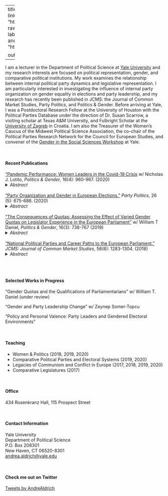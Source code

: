
---
title: "Andrea S. Aldrich, PhD"
image: "aldrich.headshot.1.jpg"
links:
  - label: CV
    url: "https://www.dropbox.com/s/ub5x1bkr993b93q/Aldrich.CV.pdf?raw=1" 
  - label: Email
    url: "mailto:andrea.aldrich@yale.edu"
  - label: Office Hours
    url: "https://calendly.com/aldrich-andrea/15min"
  - label: Data
    url: "https://dataverse.harvard.edu/dataverse/andreasaldrich/"

output:
  postcards::trestles

---
 


I am a lecturer in the Department of Political Science at [Yale University](https://politicalscience.yale.edu/ "Yale Political Science"){target="_blank"} and my research interests are focused on political representation, gender, and comparative political institutions. My work examines the relationship between internal political party dynamics and legislative representation. I am particularly interested in investigating the influence of internal party organization on gender equality in elections and party leadership, and my research has recently been published in JCMS: the Journal of Common Market Studies,  Party Politics, and Politics & Gender. Before arriving at Yale, I was a Postdoctoral Research Fellow at the University of Houston with the Political Parties Database under the direction of Dr. Susan Scarrow, a visiting scholar at Texas A&M University, and Fulbright Scholar at the [University of Zagreb](https://www.fpzg.unizg.hr/en/about_us "FPZG"){target="_blank"} in Croatia. I am also the Treasurer of the Women's Caucus of the Midwest Political Science Association, the co-chair of the Political Parties Research Network for the Council for European Studies, and convener of the [Gender in the Social Sciences Workshop](https://genderworkshop.yale.edu/ "Gender Workshop"){target="_blank"} at Yale.

&nbsp;


#### Recent Publications

["Pandemic Performance: Women Leaders in the Covid-19 Crisis](https://www.cambridge.org/core/journals/politics-and-gender/article/pandemic-performance-women-leaders-in-the-covid19-crisis/579B3EA9BE0CD8215EE2E74257252FED){target="_blank"} w/ Nicholas J. Lotito, *Politics & Gender*, 16(4): 960-967. (2020)<details>
  <summary>*Abstract*</summary>
Media outlets have reported that women leaders around the globe are managing the COVID-19 crisis better than their male counterparts, responding faster and communicating better about pandemic policies. In this article, we examine empirical data on the timing of policy responses from the Coronavirus Government Response Tracker to determine whether and how countries led by women reacted differently to the pandemic. Exploring the relationship between the gender of leaders and legislators and the timing of stay-at-home orders, school closures, and coordinated public information campaigns, we find no statistical evidence supporting popular claims in the media. However, we find some evidence that the level of gender equality in legislatures is related to school closures, a policy with clear gendered consequences. These conclusions are an important first step in understanding the potentially gendered nature of the crisis response and identifying new avenues for research.
</details>
\
[“Party Organization and Gender in European Elections."](https://journals.sagepub.com/doi/10.1177/1354068818806630){target="_blank"} *Party Politics*, 26 (5): 675-688. (2020) <details>
  <summary>*Abstract*</summary>
Political parties often monopolize the flow of politicians into elected office making it important to understand when, and under what conditions, parties are more or less likely to promote gender equality in representation. This article argues that party choices to nominate women in elections are conditional on the centralization of candidate selection within the party. Gender quotas and characteristics of the electoral environment have differential effects on candidate lists across party types. Leveraging data at the party level, I test when it is electorally feasible and organizationally possible for parties to nominate women for office. I find that candidate selection procedures condition the effects of party strategy and characteristics of the electoral environment on the percentage of women on electoral lists. The results provide insight into how strategic party choices, attenuated by electoral considerations and organization, impact the diversity of representation in political institutions.
</details>
\
[“The Consequences of Quotas: Assessing the Effect of Varied Gender Quotas on Legislator Experience in the European Parliament"](https://www.cambridge.org/core/journals/politics-and-gender/article/abs/consequences-of-quotas-assessing-the-effect-of-varied-gender-quotas-on-legislator-experience-in-the-european-parliament/4E1C001712F5D236327B8F1FA685CC97){target="_blank"} w/ William T Daniel, *Politics & Gender*, 16(3): 738-767 (2019) <details>
  <summary>*Abstract*</summary>
This article explores the consequences of quotas on the level of diversity observed in legislators’ professional and political experience. We examine how party system and electoral system features that are meant to favor female representation, such as gender quotas for candidate selection or placement mandates on electoral lists, affect the composition of legislatures by altering the mix of professional and political qualifications held by its members. Using data collected for all legislators initially seated to the current session of the European Parliament, one of the largest and most diverse democratically elected legislatures in the world, we find that quotas eliminate gendered differences in experience within the institution, particularly when used in conjunction with placement mandates that ensure female candidates are featured on electoral lists in viable positions. Electoral institutions can generally help to “level the playing field” between the backgrounds of men and women in elected office while increasing the presence of desirable qualities among European Parliament representatives of both genders.
</details>
\
[“National Political Parties and Career Paths to the European Parliament."](https://onlinelibrary.wiley.com/doi/abs/10.1111/jcms.12741){target="_blank"} *JCMS: Journal of Common Market Studies*, 56(6): 1283-1304. (2018) <details>
  <summary>*Abstract*</summary>
  This paper explores how career paths leading to the European Parliament (EP) are influenced by the strategic goals of national political parties. Considering both individual career factors and the national electoral fate of political parties, it determines what conditions increase the likelihood that experienced or inexperienced politicians serve in the EP. Experienced politicians are more likely to reach the EP when they serve vote-seeking and policy-seeking parties while inexperienced politicians are more likely to enter the EP when their parties are opportunity seeking. Overall, I find the role of individual ambition is conditioned by party strategy to determine the institutional composition of the EP, contributing to a growing literature on the strategic use of European elections by national political parties. It suggests that the electoral goals of parties should be examined in order to understand the nature of democratic representation in the European Union.
</details>
\
&nbsp;

#### Selected Works in Progress 

"Gender Quotas and the Qualifications of Parliamentarians" w/ William T. Daniel (under review)

“Gender and Party Leadership Change” w/ Zeynep Somer-Topcu 

“Policy and Personal Valence: Party Leaders and Gendered Electoral Environments"

&nbsp;

#### Teaching
  + Women & Politics  (2018, 2019, 2020)
  + Comparative Political Parties and Electoral Systems (2019, 2020)
  + Legacies of Communism and Conflict in Europe (2017, 2018, 2019, 2020)
  + Comparative Legislatures (2017)
 
&nbsp;

#### Office
434 Rosenkranz Hall, 115 Prospect Street

&nbsp;

#### Contact Information
Yale University\
Department of Political Science\
P.O. Box 208301\
New Haven, CT 06520-8301\
[andrea.aldrich@yale.edu](mailto:andrea.aldrich@yale.edu) 

&nbsp;

#### Check me out on Twitter
<a class="twitter-timeline" data-width="500" data-height="500" data-theme="dark" href="https://twitter.com/AndreAldrich?ref_src=twsrc%5Etfw">Tweets by AndreAldrich</a> <script async src="https://platform.twitter.com/widgets.js" charset="utf-8"></script>